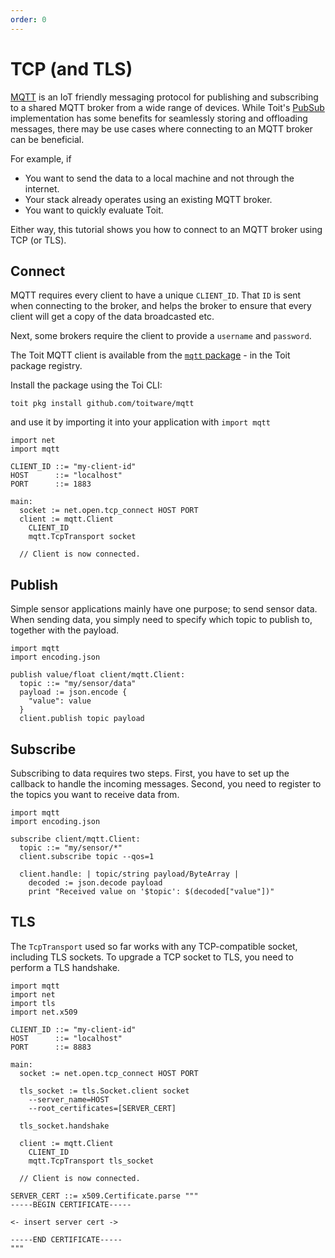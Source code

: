 ```yaml
---
order: 0
---
```


# TCP (and TLS)

[MQTT](https://mqtt.org/) is an IoT friendly messaging protocol for publishing and subscribing to a shared MQTT broker from a wide range of devices.
While Toit's [PubSub](../../../apis/pubsub) implementation has some benefits for seamlessly storing and offloading messages, there may be use cases where
connecting to an MQTT broker can be beneficial.

For example, if

- You want to send the data to a local machine and not through the internet.
- Your stack already operates using an existing MQTT broker.
- You want to quickly evaluate Toit.

Either way, this tutorial shows you how to connect to an MQTT broker using TCP (or TLS).

## Connect

MQTT requires every client to have a unique `CLIENT_ID`. That `ID` is sent when connecting to the broker, and helps the broker to ensure that
every client will get a copy of the data broadcasted etc.

Next, some brokers require the client to provide a `username` and `password`.

The Toit MQTT client is available from the [`mqtt` package](https://pkg.toit.io/package/github.com%2Ftoitware%2Fmqtt) - in the Toit package registry.

Install the package using the Toi CLI:

```shell
toit pkg install github.com/toitware/mqtt
```

and use it by importing it into your application with `import mqtt`

```toit
import net
import mqtt

CLIENT_ID ::= "my-client-id"
HOST      ::= "localhost"
PORT      ::= 1883

main:
  socket := net.open.tcp_connect HOST PORT
  client := mqtt.Client
    CLIENT_ID
    mqtt.TcpTransport socket

  // Client is now connected.
```

## Publish

Simple sensor applications mainly have one purpose; to send sensor data. When sending data, you simply need to specify which topic to publish to, together with the payload.

```toit
import mqtt
import encoding.json

publish value/float client/mqtt.Client:
  topic ::= "my/sensor/data"
  payload := json.encode {
    "value": value
  }
  client.publish topic payload

```

## Subscribe

Subscribing to data requires two steps. First, you have to set up the callback to handle the incoming messages.
Second, you need to register to the topics you want to receive data from.

```toit
import mqtt
import encoding.json

subscribe client/mqtt.Client:
  topic ::= "my/sensor/*"
  client.subscribe topic --qos=1

  client.handle: | topic/string payload/ByteArray |
    decoded := json.decode payload
    print "Received value on '$topic': $(decoded["value"])"
```

## TLS

The `TcpTransport` used so far works with any TCP-compatible socket, including TLS sockets. To upgrade a TCP socket to TLS, you need to perform
a TLS handshake.

```toit
import mqtt
import net
import tls
import net.x509

CLIENT_ID ::= "my-client-id"
HOST      ::= "localhost"
PORT      ::= 8883

main:
  socket := net.open.tcp_connect HOST PORT

  tls_socket := tls.Socket.client socket
    --server_name=HOST
    --root_certificates=[SERVER_CERT]

  tls_socket.handshake

  client := mqtt.Client
    CLIENT_ID
    mqtt.TcpTransport tls_socket

  // Client is now connected.

SERVER_CERT ::= x509.Certificate.parse """
-----BEGIN CERTIFICATE-----

<- insert server cert ->

-----END CERTIFICATE-----
"""
```

